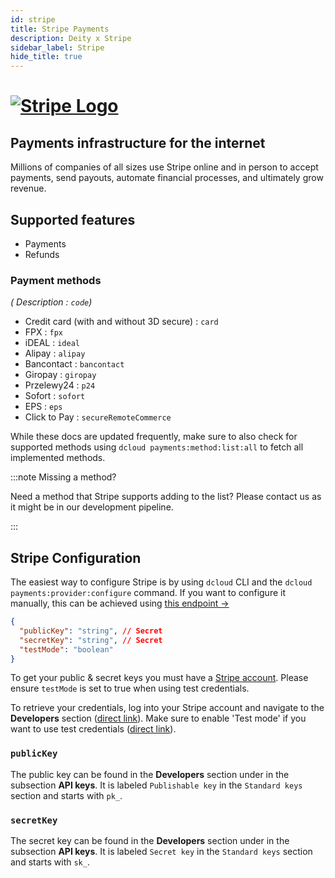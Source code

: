 ```yaml
---
id: stripe
title: Stripe Payments 
description: Deity x Stripe
sidebar_label: Stripe 
hide_title: true
---
```


<h1>
<a href="https://stripe.com/" rel="noreferrer noopener" target="_blank" aria-label="visit the Stripe site" className="invert">
  <img src="/docs/img/docs/platform/stripe-logo.svg" alt="Stripe Logo" className="height80"/>
</a>
</h1>

<h2>Payments infrastructure for the internet</h2>

Millions of companies of all sizes use Stripe online and in person to accept payments, send payouts, automate financial processes, and ultimately grow revenue.



<Notice />

## Supported features

- Payments
- Refunds

### Payment methods

*( Description : `code`)*

- Credit card (with and without 3D secure) : `card`
- FPX : `fpx`
- iDEAL : `ideal`
- Alipay : `alipay`
- Bancontact : `bancontact`
- Giropay : `giropay`
- Przelewy24 : `p24`
- Sofort : `sofort`
- EPS : `eps`
- Click to Pay : `secureRemoteCommerce`

While these docs are updated frequently, make sure to also check for supported methods using `dcloud payments:method:list:all` to fetch all implemented methods.

:::note Missing a method?

Need a method that Stripe supports adding to the list? Please contact us as it might be in our development pipeline.

:::

## Stripe Configuration

The easiest way to configure Stripe is by using `dcloud` CLI and the `dcloud payments:provider:configure` command. If you want to configure it manually, this can be achieved using [this endpoint →](https://dpsg.deity.cloud/#/Management/EnvironmentPaymentProviderController_stripe_create)


```json
{
  "publicKey": "string", // Secret
  "secretKey": "string", // Secret
  "testMode": "boolean"
}
```

To get your public &amp; secret keys you must have a [Stripe account](https://dashboard.stripe.com/dashboard).  Please ensure `testMode` is set to true when using test credentials.

To retrieve your credentials, log into your Stripe account and navigate to the **Developers** section ([direct link](https://dashboard.stripe.com/apikeys)). Make sure to enable 'Test mode' if you want to use test credentials ([direct link](https://dashboard.stripe.com/test/apikeys)).


### `publicKey`

The public key can be found in the **Developers** section under in the subsection **API keys**. It is labeled `Publishable key` in the `Standard keys` section and starts with `pk_`.

### `secretKey`

The secret key can be found in the **Developers** section under in the subsection **API keys**. It is labeled `Secret key` in the `Standard keys` section and 
starts with `sk_`.